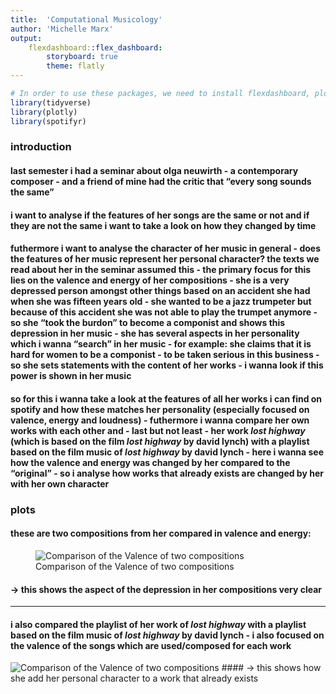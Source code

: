 ```yaml
---
title:  'Computational Musicology'
author: 'Michelle Marx'
output: 
    flexdashboard::flex_dashboard:
        storyboard: true
        theme: flatly
---
```


```r
# In order to use these packages, we need to install flexdashboard, plotly, and Cairo.
library(tidyverse)
library(plotly)
library(spotifyr)
```


### introduction
#### last semester i had a seminar about olga neuwirth - a contemporary composer - and a friend of mine had the critic that "every song sounds the same"
#### i want to analyse if the features of her songs are the same or not and if they are not the same i want to take a look on how they changed by time
#### futhermore i want to analyse the character of her music in general - does the features of her music represent her personal character?  the texts we read about her in the seminar assumed this - the primary focus for this lies on the valence and energy of her compositions - she is a very depressed person amongst other things based on an accident she had when she was fifteen years old - she wanted to be a jazz trumpeter but because of this accident she was not able to play the trumpet anymore - so she "took the burdon" to become a componist and shows this depression in her music - she has several aspects in her personality which i wanna "search" in her music - for example: she claims that it is hard for women to be a componist - to be taken serious in this business - so she sets statements with the content of her works - i wanna look if this power is shown in her music
#### so for this i wanna take a look at the features of all her works i can find on spotify and how these matches her personality (especially focused on valence, energy and loudness) - futhermore i wanna compare her own works with each other and - last but not least - her work *lost highway* (which is based on the film *lost highway* by david lynch) with a playlist based on the film music of *lost highway* by david lynch - here i wanna see how the valence and energy was changed by her compared to the "original" - so i analyse how works that already exists are changed by her with her own character

### plots
#### these are two compositions from her compared in valence and energy:
![Comparison of the Valence of two compositions](violin.png)

#### -> this shows the aspect of the depression in her compositions very clear

***
#### i also compared the playlist of her work of *lost highway* with a playlist based on the film music of *lost highway* by david lynch - i also focused on the valence of the songs which are used/composed for each work
![Comparison of the Valence of two compositions](losthighway.png)
#### -> this shows how she add her personal character to a work that already exists

